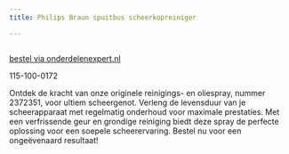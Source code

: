 ```yaml
---
title: Philips Braun spuitbus scheerkopreiniger

---
```



<Image src={imageProduct} width={imageProduct.width} alt="" />

[bestel via onderdelenexpert.nl](https://www.onderdelenexpert.nl/philips-braun-scheerkopreiniger-spuitbus-8710103101406)

115-100-0172

Ontdek de kracht van onze originele reinigings- en oliespray, nummer 2372351, voor ultiem scheergenot. Verleng de levensduur van je scheerapparaat met regelmatig onderhoud voor maximale prestaties. Met een verfrissende geur en grondige reiniging biedt deze spray de perfecte oplossing voor een soepele scheerervaring. Bestel nu voor een ongeëvenaard resultaat!
